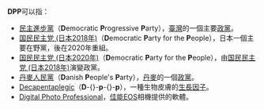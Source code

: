 {{noteTA
|G1=IT
}}
'''DPP'''可以指：

*[[民主進步黨|民主進步黨]]（'''D'''emocratic '''P'''rogressive '''P'''arty），[[臺灣|臺灣]]的一個主要[[政黨|政黨]]。
*[[国民民主党_(日本2018年)|国民民主党 (日本2018年)]]（'''D'''emocratic '''P'''arty for the '''P'''eople），日本一個主要在野黨，後在2020年重組。
*[[国民民主党_(日本2020年)|国民民主党 (日本2020年)]]（'''D'''emocratic '''P'''arty for the '''P'''eople），由[[国民民主党_(日本2018年)|国民民主党 (日本2018年)]]演變政黨。
*[[丹麥人民黨|丹麥人民黨]]（'''D'''anish '''P'''eople's '''P'''arty），[[丹麥|丹麥]]的一個[[政黨|政黨]]。
*[[Decapentaplegic|Decapentaplegic]]（'''D'''-{}-'''p'''-{}-'''p'''），一種生物皮膚的[[生長因子|生長因子]]。
*[[Digital_Photo_Professional|Digital Photo Professional]]，[[佳能|佳能]]EOS相機提供的軟體。

{{disambig|Cat=三字拉丁字母缩写消歧义}}